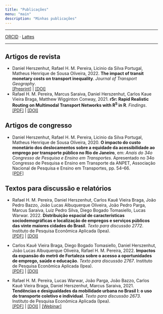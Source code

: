```yaml
---
title: "Publicações"
menu: "main"
description: "Minhas publicações"
---
```


<div class="mx-0 mx-md-4"> <hr> </div>

[ORCID](https://orcid.org/0000-0001-8066-1105) &middot; [Lattes](http://lattes.cnpq.br/2549531392898541)

<div class="mx-0 mx-md-4"> <hr> </div>

## Artigos de revista

- Daniel Herszenhut, Rafael H. M. Pereira, Licinio da Silva Portugal, Matheus Henrique de Sousa Oliveira, 2022. **The impact of transit monetary costs on transport inequality**. *Journal of Transport Geography*. \
[[Preprint]](https://osf.io/e3tac/) | [[DOI]](https://doi.org/10.1016/j.jtrangeo.2022.103309)
- Rafael H. M. Pereira, Marcus Saraiva, Daniel Herszenhut, Carlos Kaue Vieira Braga, Matthew Wigginton Conway, 2021. **r5r: Rapid Realistic Routing on Multimodal Transport Networks with R<sup>5</sup> in R**. *Findings*. \
[[PDF]](https://findingspress.org/api/v1/articles/21262-r5r-rapid-realistic-routing-on-multimodal-transport-networks-with-r-5-in-r.pdf) | [[DOI]](https://doi.org/10.32866/001c.21262)

## Artigos de congresso

- Daniel Herszenhut, Rafael H. M. Pereira, Licinio da Silva Portugal, Matheus Henrique de Sousa Oliveira, 2020. **O impacto do custo monetário dos deslocamentos sobre a equidade da acessibilidade ao emprego por transporte público no Rio de Janeiro**, em: *Anais do 34o Congresso de Pesquisa e Ensino em Transportes*. Apresentado no 34o Congresso de Pesquisa e Ensino em Transporte da ANPET, Associação Nacional de Pesquisa e Ensino em Transportes, pp. 54–66. \
[[PDF]](http://www.anpet.org.br/anais34/documentos/2020/Aspectos%20Econ%C3%B4micos%20Sociais%20Pol%C3%ADticos%20e%20Ambientais%20do%20Transporte/Economia%20e%20Regula%C3%A7%C3%A3o%20dos%20Transportes%20I/5_85_AC.pdf)

## Textos para discussão e relatórios

- Rafael H. M. Pereira, Daniel Herszenhut, Carlos Kauê Vieira Braga, João Pedro Bazzo, João Lucas Albuquerque Oliveira, João Pedro Parga, Marcus Saraiva, Luiz Pedro Silva, Diego Bogado Tomasiello, Lucas Warwar. 2022. **Distribuição espacial de características sociodemográficas e localização de empregos e serviços públicos das vinte maiores cidades do Brasil**. *Texto para discussão 2772*. Instituto de Pesquisa Econômica Aplicada (Ipea). \
[[PDF]](http://repositorio.ipea.gov.br/bitstream/11058/11225/1/td_2772.pdf) | [[DOI]](http://dx.doi.org/10.38116/td2772)

- Carlos Kauê Vieira Braga, Diego Bogado Tomasiello, Daniel Herszenhut, João Lucas Albuquerque Oliveira, Rafael H. M. Pereira, 2022. **Impactos da expansão do metrô de Fortaleza sobre o acesso a oportunidades de emprego, saúde e educação**. *Texto para discussão 2767*. Instituto de Pesquisa Econômica Aplicada (Ipea). \
[[PDF]](https://www.ipea.gov.br/portal/images/stories/PDFs/TDs/220518_218180_td_2767_web.pdf) | [[DOI]](http://dx.doi.org/10.38116/td2767)

- Rafael H. M. Pereira, Lucas Warwar, João Parga, João Bazzo, Carlos Kauê Vieira Braga, Daniel Herszenhut, Marcus Saraiva, 2021. **Tendências e desigualdades da mobilidade urbana no Brasil I: o uso do transporte coletivo e individual**. *Texto para discussão 2673*. Instituto de Pesquisa Econômica Aplicada (Ipea). \
[[PDF]](http://repositorio.ipea.gov.br/bitstream/11058/10713/1/td_2673.pdf) | [[DOI]]( http://dx.doi.org/10.38116/td2673) | [[Webinar]](https://www.youtube.com/watch?v=gA2GqH3ybBw)
